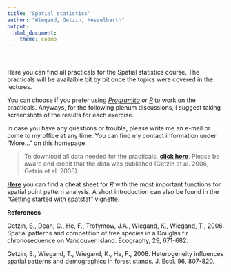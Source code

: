 ```yaml
---
title: "Spatial statistics"
author: "Wiegand, Getzin, Hesselbarth"
output: 
  html_document:
    theme: cosmo
---
```


<br>

Here you can find all practicals for the Spatial statistics course. The practicals will be availaible bit by bit once the topics were covered in the lectures.

You can choose if you prefer using [*Programita*](http://programita.org) or [*R*](https://www.r-project.org) to work on the practicals. Anyways, for the following plenum discussions, I suggest taking screenshots of the results for each exercise.

In case you have any questions or trouble, please write me an e-mail or come to my office at any time. You can find my contact information under "More..." on this homepage.

> To download all data needed for the practicals, [**click here**](Data.zip). Please be aware and credit that the data was published (Getzin et al. 2006, Getzin et al. 2008).

[**Here**](Cheat_sheet.pdf) you can find a cheat sheet for *R* with the most important functions for spatial point pattern analysis. A short introduction can also be found in the ["Getting started with spatstat"](https://cran.r-project.org/web/packages/spatstat/vignettes/getstart.pdf) vignette.

**References**

Getzin, S., Dean, C., He, F., Trofymow, J.A., Wiegand, K., Wiegand, T., 2006. Spatial patterns and competition of tree species in a Douglas fir chronosequence on Vancouver Island. Ecography, 29, 671-682.

Getzin, S., Wiegand, T., Wiegand, K., He, F., 2008. Heterogeneity influences spatial patterns and demographics in forest stands. J. Ecol. 96, 807-820.
